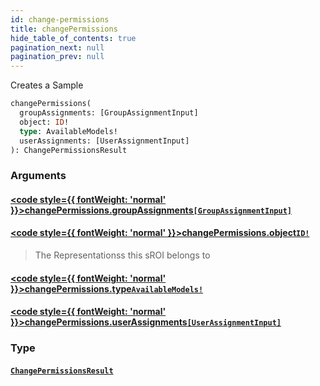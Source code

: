 ```yaml
---
id: change-permissions
title: changePermissions
hide_table_of_contents: true
pagination_next: null
pagination_prev: null
---
```








Creates a Sample

```graphql
changePermissions(
  groupAssignments: [GroupAssignmentInput]
  object: ID!
  type: AvailableModels!
  userAssignments: [UserAssignmentInput]
): ChangePermissionsResult
```


### Arguments

#### [<code style={{ fontWeight: 'normal' }}>changePermissions.<b>groupAssignments</b></code>](#)<Bullet />[`[GroupAssignmentInput]`](/docs/schemas/arkitekt/inputs/group-assignment-input) <Badge class="secondary" text="list"/> <Badge class="secondary" text="input"/>
> 
> 

#### [<code style={{ fontWeight: 'normal' }}>changePermissions.<b>object</b></code>](#)<Bullet />[`ID!`](/docs/schemas/arkitekt/scalars/id) <Badge class="secondary" text="non-null"/> <Badge class="secondary" text="scalar"/>
> The Representationss this sROI belongs to
> 

#### [<code style={{ fontWeight: 'normal' }}>changePermissions.<b>type</b></code>](#)<Bullet />[`AvailableModels!`](/docs/schemas/arkitekt/enums/available-models) <Badge class="secondary" text="non-null"/> <Badge class="secondary" text="enum"/>
> 
> 

#### [<code style={{ fontWeight: 'normal' }}>changePermissions.<b>userAssignments</b></code>](#)<Bullet />[`[UserAssignmentInput]`](/docs/schemas/arkitekt/inputs/user-assignment-input) <Badge class="secondary" text="list"/> <Badge class="secondary" text="input"/>
> 
> 

### Type

#### [`ChangePermissionsResult`](/docs/schemas/arkitekt/objects/change-permissions-result) <Badge class="secondary" text="object"/>
> 
> 





